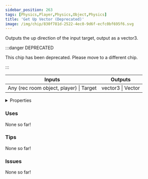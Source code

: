 ```yaml
---
sidebar_position: 263
tags: [Physics,Player,Physics,Object,Physics]
title: 'Get Up Vector (Deprecated)'
image: /img/chip/830f781d-2522-4ec0-9d6f-ecfc0bf695f6.svg
---
```


Outputs the up direction of the input target, output as a vector3.

:::danger DEPRECATED

This chip has been deprecated. Please move to a different chip.

:::

<IChip uuid="830f781d-2522-4ec0-9d6f-ecfc0bf695f6"/>

<table><thead><tr><th>Inputs</th><th>Outputs</th></tr></thead><tbody><tr><td>Any (rec room object, player) | Target</td><td>vector3 | Vector</td></tr></tbody></table>

<details>
  <summary>Properties</summary>
  <div>
    <div>
    <table>
      <tbody>
        <tr>
          <td>Is beta required?</td>
          <td>No</td>
        </tr>
        <tr>
          <td>Is chip a trolling risk?</td>
          <td>No</td>
        </tr>
        <tr>
          <td>Is chip a role assignment risk?</td>
          <td>No</td>
        </tr>
        <tr>
          <td>Chip UUID</td>
          <td>830f781d-2522-4ec0-9d6f-ecfc0bf695f6</td>
        </tr>
        <tr>
          <td>Room availability</td>
          <td>Available everywhere</td>
        </tr>
      </tbody>
    </table>
    </div>
  </div>
</details>

### Uses

None so far!

### Tips

None so far!

### Issues

None so far!